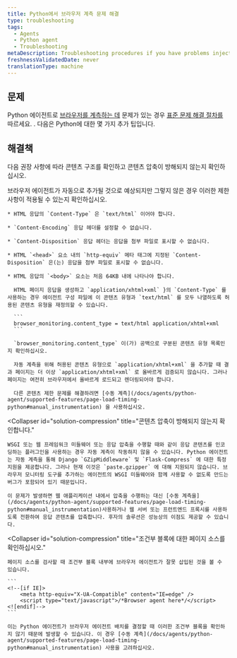 ```yaml
---
title: Python에서 브라우저 계측 문제 해결
type: troubleshooting
tags:
  - Agents
  - Python agent
  - Troubleshooting
metaDescription: Troubleshooting procedures if you have problems injecting the browser agent via New Relic's Python agent.
freshnessValidatedDate: never
translationType: machine
---
```


## 문제

Python 에이전트로 [브라우저를 계측하는 데](/docs/agents/python-agent/supported-features/page-load-timing-python) 문제가 있는 경우 [표준 문제 해결 절차를](/docs/browser/new-relic-browser/installation-configuration/troubleshooting-browser-monitoring-installation) 따르세요. <InlinePopover type="browser"/>. 다음은 Python에 대한 몇 가지 추가 팁입니다.

## 해결책

다음 권장 사항에 따라 콘텐츠 구조를 확인하고 콘텐츠 압축이 방해되지 않는지 확인하십시오.

<CollapserGroup>
  <Collapser
    id="solution-content"
    title="콘텐츠 구조를 확인하십시오."
  >
    브라우저 에이전트가 자동으로 추가될 것으로 예상되지만 그렇지 않은 경우 이러한 제한 사항이 적용될 수 있는지 확인하십시오.

    * HTML 응답의 `Content-Type` 은 `text/html` 이어야 합니다.

    * `Content-Encoding` 응답 헤더를 설정할 수 없습니다.

    * `Content-Disposition` 응답 헤더는 응답을 첨부 파일로 표시할 수 없습니다.

    * HTML `<head>` 요소 내의 `http-equiv` 메타 태그에 지정된 `Content-Disposition` 은(는) 응답을 첨부 파일로 표시할 수 없습니다.

    * HTML 응답의 `<body>` 요소는 처음 64KB 내에 나타나야 합니다.

      HTML 페이지 응답을 생성하고 `application/xhtml+xml` }의 `Content-Type` 를 사용하는 경우 에이전트 구성 파일에 이 콘텐츠 유형과 `text/html` 를 모두 나열하도록 허용된 콘텐츠 유형을 재정의할 수 있습니다.

      ```
      browser_monitoring.content_type = text/html application/xhtml+xml
      ```

      `browser_monitoring.content_type` 이(가) 공백으로 구분된 콘텐츠 유형 목록인지 확인하십시오.

      자동 계측을 위해 허용된 콘텐츠 유형으로 `application/xhtml+xml` 을 추가할 때 결과 페이지는 더 이상 `application/xhtml+xml` 로 올바르게 검증되지 않습니다. 그러나 페이지는 여전히 브라우저에서 올바르게 로드되고 렌더링되어야 합니다.

      다른 콘텐츠 제한 문제를 해결하려면 [수동 계측](/docs/agents/python-agent/supported-features/page-load-timing-python#manual_instrumentation) 을 사용하십시오.
  </Collapser>

  <Collapser
    id="solution-compression"
    title="콘텐츠 압축이 방해되지 않는지 확인합니다."
  >
    WSGI 또는 웹 프레임워크 미들웨어 또는 응답 압축을 수행할 때와 같이 응답 콘텐츠를 인코딩하는 플러그인을 사용하는 경우 자동 계측이 작동하지 않을 수 있습니다. Python 에이전트는 자동 계측을 통해 Django `GZipMiddleware` 및 `Flask-Compress` 에 대한 특정 지원을 제공합니다. 그러나 현재 이것은 `paste.gzipper` 에 대해 지원되지 않습니다. 브라우저 모니터링 도구를 추가하는 에이전트의 WSGI 미들웨어와 함께 사용할 수 없도록 만드는 버그가 포함되어 있기 때문입니다.

    이 문제가 발생하면 웹 애플리케이션 내에서 압축을 수행하는 대신 [수동 계측을](/docs/agents/python-agent/supported-features/page-load-timing-python#manual_instrumentation)사용하거나 웹 서버 또는 프런트엔드 프록시를 사용하도록 전환하여 응답 콘텐츠를 압축합니다. 후자의 솔루션은 성능상의 이점도 제공할 수 있습니다.
  </Collapser>

  <Collapser
    id="solution-compression"
    title="조건부 블록에 대한 페이지 소스를 확인하십시오."
  >
    페이지 소스를 검사할 때 조건부 블록 내부에 브라우저 에이전트가 잘못 삽입된 것을 볼 수 있습니다.

    ```
    <!--[if IE]>
        <meta http-equiv="X-UA-Compatible" content="IE=edge" />
        <script type="text/javascript">/*Browser agent here*/</script>
    <![endif]-->
    ```

    이는 Python 에이전트가 브라우저 에이전트 배치를 결정할 때 이러한 조건부 블록을 확인하지 않기 때문에 발생할 수 있습니다. 이 경우 [수동 계측](/docs/agents/python-agent/supported-features/page-load-timing-python#manual_instrumentation) 사용을 고려하십시오.
  </Collapser>
</CollapserGroup>
